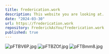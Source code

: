 ```yaml
---
title: frederication.work
description: This website you are looking at.
date: "2024-03-30"
url: https://frederication.work
repository: FrederickAsYou/frederication.work
published: true
---
```


![pFTBV6P.jpg](https://s21.ax1x.com/2024/03/30/pFTBV6P.jpg)
![pFTBZOf.jpg](https://s21.ax1x.com/2024/03/30/pFTBZOf.jpg)
![pFTBmm8.jpg](https://s21.ax1x.com/2024/03/30/pFTBmm8.jpg)